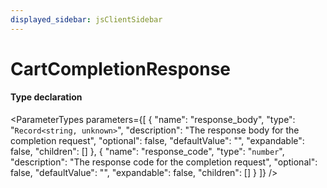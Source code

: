 ```yaml
---
displayed_sidebar: jsClientSidebar
---
```



# CartCompletionResponse

#### Type declaration

<ParameterTypes parameters={[
  {
    "name": "response_body",
    "type": "`Record<string, unknown>`",
    "description": "The response body for the completion request",
    "optional": false,
    "defaultValue": "",
    "expandable": false,
    "children": []
  },
  {
    "name": "response_code",
    "type": "`number`",
    "description": "The response code for the completion request",
    "optional": false,
    "defaultValue": "",
    "expandable": false,
    "children": []
  }
]} />
